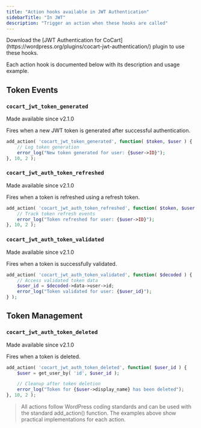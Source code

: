 ```yaml
---
title: "Action hooks available in JWT Authentication"
sidebarTitle: "In JWT"
description: "Trigger an action when these hooks are called"
---
```


<Note>
    Download the [JWT Authentication for CoCart](https://wordpress.org/plugins/cocart-jwt-authentication/) plugin to use these hooks.
</Note>

Each action hook is documented below with its description and usage example.

## Token Events

### `cocart_jwt_token_generated`

<Info>
    Made available since v2.1.0
</Info>

Fires when a new JWT token is generated after successful authentication.

```php
add_action( 'cocart_jwt_token_generated', function( $token, $user ) {
    // Log token generation
    error_log("New token generated for user: {$user->ID}");
}, 10, 2 );
```

### `cocart_jwt_auth_token_refreshed`

<Info>
    Made available since v2.1.0
</Info>

Fires when a token is refreshed using a refresh token.

```php
add_action( 'cocart_jwt_auth_token_refreshed', function( $token, $user ) {
    // Track token refresh events
    error_log("Token refreshed for user: {$user->ID}");
}, 10, 2 );
```

### `cocart_jwt_auth_token_validated`

<Info>
    Made available since v2.1.0
</Info>

Fires when a token is successfully validated.

```php
add_action( 'cocart_jwt_auth_token_validated', function( $decoded ) {
    // Access validated token data
    $user_id = $decoded->data->user->id;
    error_log("Token validated for user: {$user_id}");
} );
```

## Token Management

### `cocart_jwt_auth_token_deleted`

<Info>
    Made available since v2.1.0
</Info>

Fires when a token is deleted.

```php
add_action( 'cocart_jwt_auth_token_deleted', function( $user_id ) {
    $user = get_user_by( 'id', $user_id );

    // Cleanup after token deletion
    error_log("Token for {$user->display_name} has been deleted");
}, 10, 2 );
```

> All actions follow WordPress coding standards and can be used with the standard add_action() function. The examples above show practical implementations for each action.